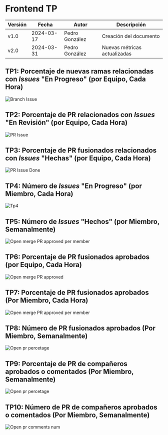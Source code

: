 # Frontend TP

| Versión | Fecha      | Autor          | Descripción                  |
| ------- | ---------- | -------------- | ---------------------------- |
| v1.0    | 2024-03-17 | Pedro González | Creación del documento       |
| v2.0    | 2024-03-31 | Pedro González | Nuevas métricas actualizadas |

## TP1: Porcentaje de nuevas ramas relacionadas con _Issues_ "En Progreso" (por Equipo, Cada Hora)

![Branch Issue](/img/aln/front/2024-03-31-tp1.png)

## TP2: Porcentaje de PR relacionados con _Issues_ "En Revisión" (por Equipo, Cada Hora)

![PR Issue](/img/aln/front/2024-03-31-tp2.png)

## TP3: Porcentaje de PR fusionados relacionados con _Issues_ "Hechas" (por Equipo, Cada Hora)

![PR Issue Done](/img/aln/front/2024-03-31-tp3.png)

## TP4: Número de _Issues_ "En Progreso" (por Miembro, Cada Hora)

![Tp4](/img/aln/front/2024-03-31-tp4.png)

## TP5: Número de _Issues_ "Hechos" (por Miembro, Semanalmente)

![Open merge PR approved per member](/img/aln/front/2024-03-31-tp5.png)

## TP6: Porcentaje de PR fusionados aprobados (por Equipo, Cada Hora)

![Open merge PR approved](/img/aln/front/2024-03-31-tp6.png)

## TP7: Porcentaje de PR fusionados aprobados (Por Miembro, Cada Hora)

![Open merge PR approved per member](/img/aln/front/2024-03-31-tp7.png)

## TP8: Número de PR fusionados aprobados (Por Miembro, Semanalmente)

![Open pr percetage](/img/aln/front/2024-03-31-tp8.png)

## TP9: Porcentaje de PR de compañeros aprobados o comentados (Por Miembro, Semanalmente)

![Open pr percetage](/img/aln/front/2024-03-31-tp9.png)

## TP10: Número de PR de compañeros aprobados o comentados (Por Miembro, Semanalmente)

![Open pr comments num](/img/aln/front/2024-03-31-tp10.png)
